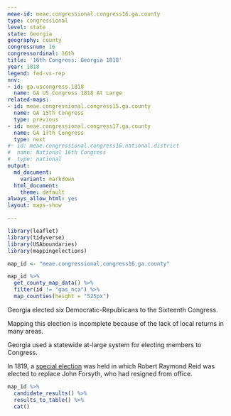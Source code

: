 ```yaml
---
meae-id: meae.congressional.congress16.ga.county
type: congressional
level: state
state: Georgia
geography: county
congressnum: 16
congressordinal: 16th
title: '16th Congress: Georgia 1818'
year: 1818
legend: fed-vs-rep
nnv:
- id: ga.uscongress.1818
  name: GA US Congress 1818 At Large
related-maps:
- id: meae.congressional.congress15.ga.county
  name: GA 15th Congress
  type: previous
- id: meae.congressional.congress17.ga.county
  name: GA 17th Congress
  type: next
#- id: meae.congressional.congress16.national.district
#  name: National 16th Congress
#  type: national
output:
  md_document:
    variant: markdown
  html_document:
    theme: default
always_allow_html: yes
layout: maps-show

---
```


```r
library(leaflet)
library(tidyverse)
library(USAboundaries)
library(mappingelections)

map_id <- "meae.congressional.congress16.ga.county"
```

<div class="map">

```r
map_id %>%
  get_county_map_data() %>%
  filter(id != "gas_nca") %>% 
  map_counties(height = "525px")
```

</div>

Georgia elected six Democratic-Republicans to the Sixteenth Congress.

Mapping this election is incomplete because of the lack of local returns in many areas.

Georgia used a statewide at-large system for electing members to Congress.

In 1819, a [special election](https://elections.lib.tufts.edu/catalog/tufts:ga.uscongress.special2.1819) was held in which Robert Raymond Reid was elected to replace John Forsyth, who had resigned from office.

<div class="results-table">

```r
map_id %>%
  candidate_results() %>%
  results_to_table() %>%
  cat()
```

</div>
